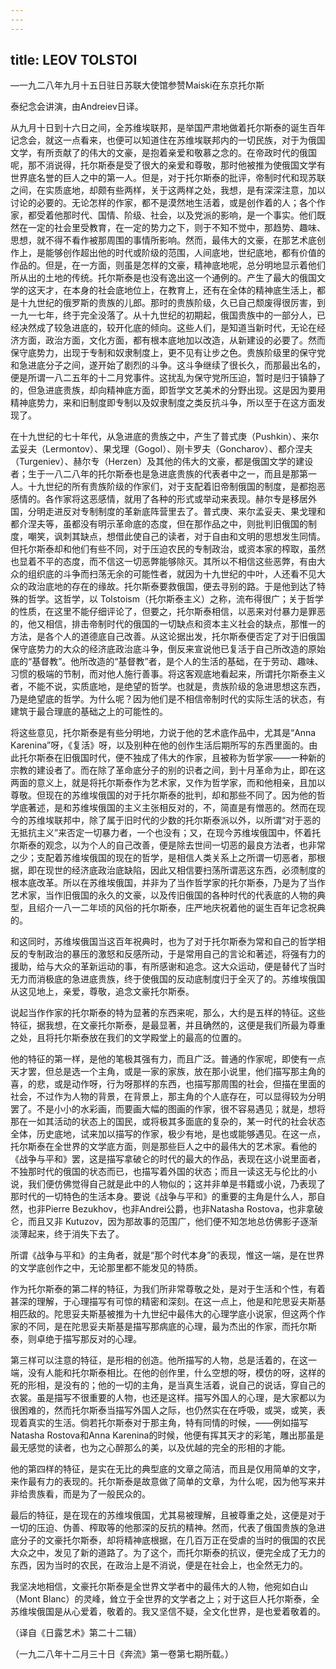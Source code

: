 ```yaml
---
---
---
```

title: LEOV TOLSTOI
---



—一九二八年九月十五日驻日苏联大使馆参赞Maiski在东京托尔斯

泰纪念会讲演，由Andreiev日译。

从九月十日到十六日之间，全苏维埃联邦，是举国严肃地做着托尔斯泰的诞生百年记念会，就这一点看来，也便可以知道住在苏维埃联邦内的一切民族，对于为俄国文学，有所贡献了的伟大的文豪，是抱着亲爱和敬慕之念的。在帝政时代的俄国呢，那不消说得，托尔斯泰是受了很大的亲爱和尊敬，那时他被推为使俄国文学有世界底名誉的巨人之中的第一人。但是，对于托尔斯泰的批评，帝制时代和现苏联之间，在实质底地，却颇有些两样，关于这两样之处，我想，是有深深注意，加以讨论的必要的。无论怎样的作家，都不是漠然地生活着，或是创作着的人；各个作家，都受着他那时代、国情、阶级、社会，以及党派的影响，是一个事实。他们既然在一定的社会里受教育，在一定的势力之下，则于不知不觉中，那趋势、趣味、思想，就不得不看作被那周围的事情所影响。然而，最伟大的文豪，在那艺术底创作上，是能够创作超出他的时代或阶级的范围，人间底地，世纪底地，都有价值的作品的。但是，在一方面，则虽是怎样的文豪，精神底地呢，总分明地显示着他们所从出的土地的传统。托尔斯泰是也没有逸出这一个通例的。产生了最大的俄国文学的这天才，在本身的社会底地位上，在教育上，还有在全体的精神底生活上，都是十九世纪的俄罗斯的贵族的儿郎。那时的贵族阶级，久已自己颓废得很厉害，到一九一七年，终于完全没落了。从十九世纪的初期起，俄国贵族中的一部分人，已经决然成了较急进底的，较开化底的倾向。这些人们，是知道当新时代，无论在经济方面，政治方面，文化方面，都有根本底地加以改造，从新建设的必要了。然而保守底势力，出现于专制和奴隶制度上，更不见有让步之色。贵族阶级里的保守党和急进底分子之间，遂开始了剧烈的斗争。这斗争继续了很长久，而那最出名的，便是所谓一八二五年的十二月党事件。这扰乱为保守党所压迫，暂时是归于镇静了的，但急进底贵族，却向精神底方面，即哲学文艺美术的分野出现。这是因为要用精神底势力，来和旧制度即专制以及奴隶制度之类反抗斗争，所以至于在这方面发现了。

在十九世纪的七十年代，从急进底的贵族之中，产生了普式庚（Pushkin）、来尔孟妥夫（Lermontov）、果戈理（Gogol）、刚卡罗夫（Goncharov）、都介涅夫（Turgeniev）、赫尔专（Herzen）及其他的伟大的文豪，都是俄国文学的建设者；生于一八二八年的托尔斯泰也是急进底贵族的代表者中之一，而且是那第一人。十九世纪的所有贵族阶级的作家们，对于支配着旧帝制俄国的制度，是都抱恶感情的。各作家将这恶感情，就用了各种的形式或举动来表现。赫尔专是移居外国，分明走进反对专制制度的革新底阵营里去了。普式庚、来尔孟妥夫、果戈理和都介涅夫等，虽都没有明示革命底的态度，但在那作品之中，则批判旧俄国的制度，嘲笑，讽刺其缺点，想借此使自己的读者，对于自由和文明的思想发生同情。但托尔斯泰却和他们有些不同，对于压迫农民的专制政治，或资本家的榨取，虽然也显着不平的态度，而不信这一切恶弊能够除灭。其所以不相信这些恶弊，有由大众的组织底的斗争而扫荡无余的可能性者，就因为十九世纪的中叶，人还看不见大众的政治底地的存在的缘故。托尔斯泰要救俄国，便去寻别的路。于是他到达了特殊的哲学。这哲学，以 Tolstoism（托尔斯泰主义）之称，流布得很广；关于哲学的性质，在这里不能仔细评论了，但要之，托尔斯泰相信，以恶来对付暴力是罪恶的，他又相信，排击帝制时代的俄国的一切缺点和资本主义社会的缺点，那惟一的方法，是各个人的道德底自己改善。从这论据出发，托尔斯泰便否定了对于旧俄国保守底势力的大众的经济底政治底斗争，倒反来宣说他已复活于自己所改造的原始底的“基督教”。他所改造的“基督教”者，是个人的生活的基础，在于劳动、趣味、习惯的极端的节制，而对他人施行善事。将这客观底地看起来，所谓托尔斯泰主义者，不能不说，实质底地，是绝望的哲学。也就是，贵族阶级的急进思想这东西，乃是绝望底的哲学。为什么呢？因为他们是不相信帝制时代的实际生活的状态，有建筑于最合理底的基础之上的可能性的。

将这些意见，托尔斯泰是有些分明地，力说于他的艺术底作品中，尤其是“Anna Karenina”呀，《复活》呀，以及别种在他的创作生活后期所写的东西里面的。由此托尔斯泰在旧俄国时代，便不独成了伟大的作家，且被称为哲学家——一种新的宗教的建设者了。而在除了革命底分子的别的识者之间，到十月革命为止，即在这两面的意义上，就是将托尔斯泰作为艺术家，又作为哲学家，而和他相亲，且加以尊敬。但现在的苏维埃俄国的对于托尔斯泰的批判，却和那些不同了。因为他的哲学底著述，是和苏维埃俄国的主义主张相反对的，不，简直是有憎恶的。然而在现今的苏维埃联邦中，除了属于旧时代的少数的托尔斯泰派以外，以所谓“对于恶的无抵抗主义”来否定一切暴力者，一个也没有；又，在现今苏维埃俄国中，怀着托尔斯泰的观念，以为个人的自己改善，便是除去世间一切恶的最良方法者，也非常之少；支配着苏维埃俄国的现在的哲学，是相信人类关系上之所谓一切恶者，那根据，即在现世的经济底政治底缺陷，因此又相信要扫荡所谓恶这东西，必须制度的根本底改革。所以在苏维埃俄国，并非为了当作哲学家的托尔斯泰，乃是为了当作艺术家，当作旧俄国的永久的文豪，以及传旧俄国的各种时代的代表底的人物的典型，且绍介一八一二年顷的风俗的托尔斯泰，庄严地庆祝着他的诞生百年记念祝典的。

和这同时，苏维埃俄国当这百年祝典时，也为了对于托尔斯泰为常和自己的哲学相反的专制政治的暴压的激怒和反感所动，于是常用自己的言论和著述，将强有力的援助，给与大众的革新运动的事，有所感谢和追念。这大众运动，便是替代了当时无力而消极底的急进底贵族，终于使俄国的反动底制度归于全灭了的。苏维埃俄国从这见地上，亲爱，尊敬，追念文豪托尔斯泰。

说起当作作家的托尔斯泰的特为显著的东西来呢，那么，大约是五样的特征。这些特征，据我想，在文豪托尔斯泰，是最显著，并且确然的，这便是我们所最为尊重之处，且将托尔斯泰放在我们的文学殿堂上的最高的位置的。

他的特征的第一样，是他的笔极其强有力，而且广泛。普通的作家呢，即使有一点天才罢，但总是选一个主角，或是一家的家族，放在那小说里，他们描写那主角的喜，的悲，或是动作呀，行为呀那样的东西，也描写那周围的社会，但描在里面的社会，不过作为人物的背景，在背景上，那主角的个人底存在，可以显得较为分明罢了。不是小小的水彩画，而要画大幅的图画的作家，很不容易遇见；就是，想将那在一如其活动的状态上的国民，或将极其多面底的复杂的，某一时代的社会状态全体，历史底地，试来加以描写的作家，极少有地，是也或能够遇见。在这一点，托尔斯泰在全世界的文学底方面，则是那些巨人之中的最伟大的艺术家。看他的《战争与平和》罢，这是描写拿破仑的时代的最大的作品，表现在这小说里面者，不独那时代的俄国的状态而已，也描写着外国的状态；而且一读这无与伦比的小说，我们便仿佛觉得自己就是此中的人物似的；这并非单是书籍或小说，乃表现了那时代的一切特色的生活本身。要说《战争与平和》的重要的主角是什么人，那自然，也非Pierre Bezukhov，也非Andrei公爵，也非Natasha Rostova，也非拿破仑，而且又非 Kutuzov，因为那故事的范围广，他们便不知怎地总仿佛影子逐渐淡薄起来，终于消失下去了。

所谓《战争与平和》的主角者，就是“那个时代本身”的表现，惟这一端，是在世界的文学底创作之中，无论那里都不能发见的特质。

作为托尔斯泰的第二样的特征，为我们所非常尊敬之处，是对于生活和个性，有着甚深的理解，于心理描写有可惊的精密和深刻。在这一点上，他是和陀思妥夫斯基相匹敌的。陀思妥夫斯基被推为十九世纪中最伟大的心理学底小说家，但这两个作家的不同，是在陀思妥夫斯基是描写那病底的心理，最为杰出的作家，而托尔斯泰，则卓绝于描写那反对的心理。

第三样可以注意的特征，是形相的创造。他所描写的人物，总是活着的，在这一端，没有人能和托尔斯泰相比。在他的创作里，什么空想的呀，模仿的呀，这样的死的形相，是没有的；他的一切的主角，是当真生活着，说自己的说话，穿自己的衣裳。虽是描写不很重要的人物，也还是这样。描写外国人的心理，是大家都以为很困难的，然而托尔斯泰当描写外国人之际，也仍然实在在呼吸，或哭，或笑，表现着真实的生活。倘若托尔斯泰对于那主角，特有同情的时候，——例如描写Natasha Rostova和Anna Karenina的时候，他便有挥其天才的彩笔，雕出那虽是最无感觉的读者，也为之心醉那么的美，以及优越的完全的形相的才能。

他的第四样的特征，是实在无比的典型底的文章之简洁，而且是仅用简单的文字，来作最有力的表现的。托尔斯泰是故意做了简单的文章，为什么呢，因为他写来并非给贵族看，而是为了一般民众的。

最后的特征，是在现在的苏维埃俄国，尤其易被理解，且被尊重之处，这便是对于一切的压迫、伪善、榨取等的他那深的反抗的精神。然而，代表了俄国贵族的急进底分子的文豪托尔斯泰，却将精神底根据，在几百万正在受虐的当时的俄国的农民大众之中，发见了新的道路了。为了这个，而托尔斯泰的抗议，便完全成了无力的东西，因为当时的农民，在政治上是不消说，便是在社会上，也全然无力的。

我坚决地相信，文豪托尔斯泰是全世界文学者中的最伟大的人物，他宛如白山（Mont Blanc）的灵峰，耸立于全世界的文学者之上；对于这巨人托尔斯泰，全苏维埃俄国是从心爱着，敬着的。我又坚信不疑，全文化世界，是也爱着敬着的。

（译自《日露艺术》第二十二辑）

（一九二八年十二月三十日《奔流》第一卷第七期所载。）